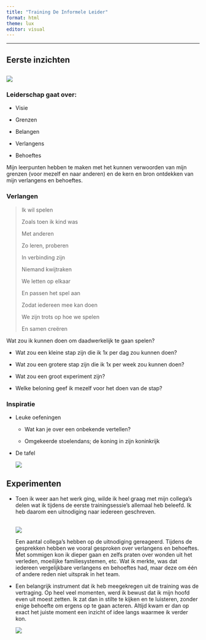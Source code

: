 ```yaml
---
title: "Training De Informele Leider"
format: html
theme: lux
editor: visual
---
```


------------------------------------------------------------------------

## Eerste inzichten

## ![](storing.png)

### Leiderschap gaat over:

-   Visie

-   Grenzen

-   Belangen

-   Verlangens

-   Behoeftes

Mijn leerpunten hebben te maken met het kunnen verwoorden van mijn grenzen (voor mezelf en naar anderen) en de kern en bron ontdekken van mijn verlangens en behoeftes.

### 

### Verlangen

> Ik wil spelen
>
> Zoals toen ik kind was
>
> Met anderen
>
> Zo leren, proberen
>
> In verbinding zijn
>
> Niemand kwijtraken
>
> We letten op elkaar
>
> En passen het spel aan
>
> Zodat iedereen mee kan doen
>
> We zijn trots op hoe we spelen
>
> En samen creëren

Wat zou ik kunnen doen om daadwerkelijk te gaan spelen?

-   Wat zou een kleine stap zijn die ik 1x per dag zou kunnen doen?

-   Wat zou een grotere stap zijn die ik 1x per week zou kunnen doen?

-   Wat zou een groot experiment zijn?

-   Welke beloning geef ik mezelf voor het doen van de stap?

### 

### Inspiratie

-   Leuke oefeningen

    -   Wat kan je over een onbekende vertellen?

    -   Omgekeerde stoelendans; de koning in zijn koninkrijk

-   De tafel

    ![](tafel.png)

## Experimenten

-   Toen ik weer aan het werk ging, wilde ik heel graag met mijn collega's delen wat ik tijdens de eerste trainingsessie's allemaal heb beleefd. Ik heb daarom een uitnodiging naar iedereen geschreven.\
    \

    ![](brief.png)

    Een aantal collega's hebben op de uitnodiging gereageerd. Tijdens de gesprekken hebben we vooral gesproken over verlangens en behoeftes. Met sommigen kon ik dieper gaan en zelfs praten over wonden uit het verleden, moeilijke familiesystemen, etc. Wat ik merkte, was dat iedereen vergelijkbare verlangens en behoeftes had, maar deze om één of andere reden niet uitsprak in het team.

-   Een belangrijk instrument dat ik heb meegekregen uit de training was de vertraging. Op heel veel momenten, werd ik bewust dat ik mijn hoofd even uit moest zetten. Ik zat dan in stilte te kijken en te luisteren, zonder enige behoefte om ergens op te gaan acteren. Altijd kwam er dan op exact het juiste moment een inzicht of idee langs waarmee ik verder kon.

    ![](gandalf.jpg)
